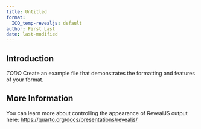 ```yaml
---
title: Untitled
format:
  ICO_temp-revealjs: default
author: First Last
date: last-modified
---
```


## Introduction

*TODO* Create an example file that demonstrates the formatting and features of your format.

## More Information

You can learn more about controlling the appearance of RevealJS output here: <https://quarto.org/docs/presentations/revealjs/>

